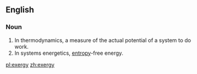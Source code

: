 ==English==

===Noun===
{{wikipedia}}
{{en-noun|exergies|-}}

# In thermodynamics, a measure of the actual potential of a system to do work.
# In systems energetics, [[entropy]]-free energy.

[[pl:exergy]]
[[zh:exergy]]